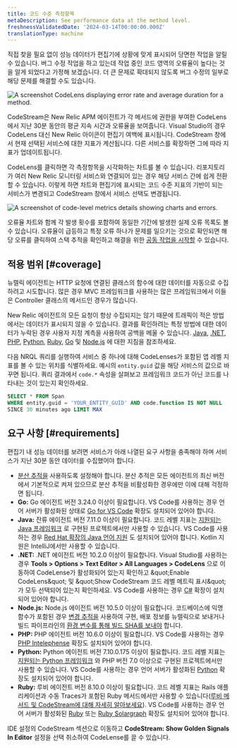 ```yaml
---
title: 코드 수준 측정항목
metaDescription: See performance data at the method level.
freshnessValidatedDate: '2024-03-14T00:00:00.000Z'
translationType: machine
---
```


직접 찾을 필요 없이 성능 데이터가 편집기에 상황에 맞게 표시되어 당면한 작업을 알릴 수 있습니다. 버그 수정 작업을 하고 있는데 작업 중인 코드 영역의 오류율이 높다는 것을 알게 되었다고 가정해 보겠습니다. 더 큰 문제로 확대되지 않도록 버그 수정의 일부로 해당 문제를 해결할 수도 있습니다.

<img title="A CodeLens displaying error rate and average duration for a method." alt="A screenshot CodeLens displaying error rate and average duration for a method." src="/images/codestream_screenshot-crop_code-level-metrics-example.webp" />

CodeStream은 New Relic APM 에이전트가 각 메서드에 권한을 부여한 CodeLens에서 지난 30분 동안의 평균 지속 시간과 오류율을 보여줍니다. Visual Studio의 경우 CodeLens 대신 New Relic 아이콘이 편집기 여백에 표시됩니다. CodeStream 창에서 현재 선택된 서비스에 대한 지표가 계산됩니다. 다른 서비스를 확장하면 그에 따라 지표가 업데이트됩니다.

CodeLens를 클릭하면 각 측정항목을 시각화하는 차트를 볼 수 있습니다. 리포지토리가 여러 New Relic 모니터링 서비스와 연결되어 있는 경우 해당 서비스 간에 쉽게 전환할 수 있습니다. 이렇게 하면 차트와 편집기에 표시되는 코드 수준 지표의 기반이 되는 서비스가 변경되고 CodeStream 창에서 서비스 선택도 변경됩니다.

<img title="Code-level metrics details showing charts and errors." alt="A screenshot of code-level metrics details showing charts and errors." src="/images/codestream_screenshot-crop_code-level-charts.webp" />

오류율 차트와 함께 각 발생 횟수를 포함하여 동일한 기간에 발생한 실제 오류 목록도 볼 수 있습니다. 오류율이 급등하고 특정 오류 하나가 문제를 일으키는 것으로 확인되면 해당 오류를 클릭하여 스택 추적을 확인하고 해결을 위한 [공동 작업을 시작할](/docs/codestream/observability/error-investigation) 수 있습니다.

## 적용 범위 [#coverage]

뉴렐릭 에이전트는 HTTP 요청에 연결된 클래스의 함수에 대한 데이터를 자동으로 수집하려고 시도합니다. 많은 경우 MVC 프레임워크를 사용하는 많은 프레임워크에서 이들은 Controller 클래스의 메서드인 경우가 많습니다.

New Relic 에이전트의 모든 요청이 항상 수집되지는 않기 때문에 트래픽이 적은 방법에서는 데이터가 표시되지 않을 수 있습니다. 결과를 확인하려는 특정 방법에 대한 데이터가 누락된 경우 사용자 지정 계측을 사용하여 공백을 메울 수 있습니다. [Java](/docs/apm/agents/java-agent/custom-instrumentation/java-custom-instrumentation), [.NET](/docs/apm/agents/net-agent/custom-instrumentation/introduction-net-custom-instrumentation), [PHP](/docs/apm/agents/php-agent/features/php-custom-instrumentation), [Python](/docs/apm/agents/python-agent/custom-instrumentation/python-custom-instrumentation), [Ruby](/docs/apm/agents/ruby-agent/api-guides/ruby-custom-instrumentation), [Go](/docs/apm/agents/go-agent/instrumentation/instrument-go-transactions) 및 [Node.js](/docs/apm/agents/nodejs-agent/extend-your-instrumentation/nodejs-custom-instrumentation) 에 대한 지침을 참조하세요.

다음 NRQL 쿼리를 실행하여 서비스 중 하나에 대해 CodeLenses가 포함된 앱 레벨 지표를 볼 수 있는 위치를 식별하세요. 예시의 `entity.guid` 값을 해당 서비스의 값으로 바꾸면 됩니다. 쿼리 결과에서 `code.*` 속성을 살펴보고 프레임워크 코드가 아닌 코드를 나타내는 것이 있는지 확인하세요.

```sql
SELECT * FROM Span
WHERE entity.guid = 'YOUR_ENTITY_GUID' AND code.function IS NOT NULL
SINCE 30 minutes ago LIMIT MAX
```

## 요구 사항 [#requirements]

편집기 내 성능 데이터를 보려면 서비스가 아래 나열된 요구 사항을 충족해야 하며 서비스가 지난 30분 동안 데이터를 수집했어야 합니다.

* [분산 추적을](/docs/distributed-tracing/enable-configure/language-agents-enable-distributed-tracing) 사용하도록 설정해야 합니다. 분산 추적은 모든 에이전트의 최신 버전에서 기본적으로 켜져 있으므로 분산 추적을 비활성화한 경우에만 이에 대해 걱정하면 됩니다.
* <DNT>**Go:**</DNT> Go 에이전트 버전 3.24.0 이상이 필요합니다. VS Code를 사용하는 경우 언어 서버가 활성화된 상태로 [Go for VS Code](https://marketplace.visualstudio.com/items?itemName=golang.go) 확장도 설치되어 있어야 합니다.
* <DNT>**Java:**</DNT> 잔류 에이전트 버전 7.11.0 이상이 필요합니다. 코드 레벨 지표는 [지원되는 Java 프레임워크](/docs/apm/agents/java-agent/getting-started/compatibility-requirements-java-agent/#frameworks) 로 구현된 프로젝트에서만 사용할 수 있습니다. VS Code를 사용하는 경우 [Red Hat 확장의 Java 언어 지원](https://marketplace.visualstudio.com/items?itemName=redhat.java) 도 설치되어 있어야 합니다. Kotlin 지원은 IntelliJ에서만 사용할 수 있습니다.
* <DNT>**.NET:**</DNT> .NET 에이전트 버전 10.2.0 이상이 필요합니다. Visual Studio를 사용하는 경우 <DNT>**Tools &gt; Options &gt; Text Editor &gt; All Languages &gt; CodeLens**</DNT> 으로 이동하여 CodeLense가 활성화되어 있는지 확인하고 &amp;quot;Enable CodeLens&amp;quot; 및 &amp;quot;Show CodeStream 코드 레벨 메트릭 표시&amp;quot;가 모두 선택되어 있는지 확인하세요. VS Code를 사용하는 경우 [C#](https://marketplace.visualstudio.com/items?itemName=ms-dotnettools.csharp) 확장이 설치되어 있어야 합니다.
* <DNT>**Node.js:**</DNT> Node.js 에이전트 버전 10.5.0 이상이 필요합니다. 코드베이스에 익명 함수가 포함된 경우 [변경 추적을](/docs/change-tracking/change-tracking-introduction/) 사용하여 구현, 배포 정보를 뉴렐릭으로 보내거나 빌드 파이프라인의 [환경 변수를 통해 빌드 SHA를 보내야](/docs/codestream/observability/error-investigation/#buildsha) 합니다.
* <DNT>**PHP:**</DNT> PHP 에이전트 버전 10.6.0 이상이 필요합니다. VS Code를 사용하는 경우 [PHP Intelephense](https://marketplace.visualstudio.com/items?itemName=bmewburn.vscode-intelephense-client) 확장도 설치되어 있어야 합니다.
* <DNT>**Python:**</DNT> Python 에이전트 버전 7.10.0.175 이상이 필요합니다. 코드 레벨 지표는 [지원되는 Python 프레임워크](/docs/apm/agents/python-agent/getting-started/instrumented-python-packages) 와 PHP 버전 7.0 이상으로 구현된 프로젝트에서만 사용할 수 있습니다. VS Code를 사용하는 경우 언어 서버가 활성화된 [Python](https://marketplace.visualstudio.com/items?itemName=ms-python.python) 확장도 설치되어 있어야 합니다.
* <DNT>**Ruby:**</DNT> 루비 에이전트 버전 8.10.0 이상이 필요합니다. 코드 레벨 지표는 Rails 애플리케이션과 수동 Traces가 포함된 Ruby 메서드에서만 사용할 수 있습니다([루비 메서드 및 CodeStream에 대해 자세히 알아보세요](/docs/apm/agents/ruby-agent/features/ruby-codestream-integration)). VS Code를 사용하는 경우 언어 서버가 활성화된 [Ruby](https://marketplace.visualstudio.com/items?itemName=rebornix.Ruby) 또는 [Ruby Solargraph](https://marketplace.visualstudio.com/items?itemName=castwide.solargraph) 확장도 설치되어 있어야 합니다.

IDE 설정의 CodeStream 섹션으로 이동하고 <DNT>**CodeStream: Show Golden Signals In Editor**</DNT> 설정을 선택 취소하여 CodeLense를 끌 수 있습니다.
